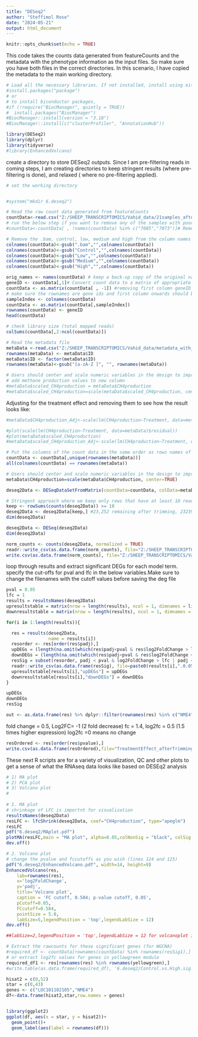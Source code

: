 ```yaml
---
title: "DESeq2"
author: "Steffimol Rose"
date: "2024-05-21"
output: html_document
---
```


```r
knitr::opts_chunk$set(echo = TRUE)
```
This code takes the counts data generated from featureCounts and the metadata with the phenotype information as the input files. So make sure you have both files in the correct directories. In this scenario, I have copied the metadata to the main working directory.

```r

# Load all the necessary libraries. If not installed, install using either:
#install.packages("package") 
# or
# to install biconductor packages, 
#if (!require("BiocManager", quietly = TRUE))
#  install.packages("BiocManager")
#BiocManager::install(version = "3.18")
#BiocManager::install(c("clusterProfiler", "AnnotationHub"))

library(DESeq2)
library(dplyr)
library(tidyverse)
#library(EnhancedVolcano)

```
create a directory to store DESeq2 outputs. Since I am pre-filtering reads in coming steps, I am creating directories to keep stringent results (where pre-filtering is done), and relaxed ( where no pre-filtering applied).


```r
# set the working directory


#system("mkdir 6.deseq2")

# Read the raw count data generated from featureCounts
countData<-read.csv("Z:/SHEEP_TRANSCRIPTOMICS/Vahid_data/21samples_aftertrimming_test.csv",sep=",", header=T, check.names=F)
# run the below step if you want to remove any of the samples with poor mapping rates, as including this might induce noise in the deseq2 results
#countData<-countData[ , !names(countData) %in% c("7085","7073")]# Remove 7085 and 7073 as they had poor mapping rates

# Remove the .bam, control, low, medium and high from the column names
colnames(countData)<-gsub(".bam","",colnames(countData))
colnames(countData)<-gsub("Control","",colnames(countData))
colnames(countData)<-gsub("Low","",colnames(countData))
colnames(countData)<-gsub("Medium","",colnames(countData))
colnames(countData)<-gsub("High","",colnames(countData))

orig_names <- names(countData) # keep a back-up copy of the original names
geneID <- countData[,1]# Convert count data to a matrix of appropriate form that DEseq2 can read
countData <- as.matrix(countData[ , -1]) #removing first column geneID from the table
# make sure the rownames are gene ids and first column onwards should be samples. any other columns should be removed.otherwise deseq2 will throw error.
sampleIndex <- colnames(countData)
countData <- as.matrix(countData[,sampleIndex])
rownames(countData) <- geneID
head(countData)

# check library size (total mapped reads)
colSums(countData[,2:ncol(countData)])
```

```r
# Read the metadata file
metaData <-read.csv("Z:/SHEEP_TRANSCRIPTOMICS/Vahid_data/metadata_with_methaneinfoadded_metadata.csv",sep=",",header=T)
rownames(metaData) <- metaData$ID
metaData$ID <- factor(metaData$ID)
rownames(metaData)<-gsub("[a-zA-Z ]", "", rownames(metaData))

# Users should center and scale numeric variables in the design to improve GLM convergence if using numeric variables (recommended by deseq2 vignette)
# add methane production values to new column
#metaData$scaled_CH4production = metaData$CH4production
#metaData$scaled_CH4production=scale(metaData$scaled_CH4production, center=TRUE)
```

Adjusting for the treatment effect and removing them to see how the result looks like:

```r
#metaData$CH4production_Adj<-scale(lm(CH4production~Treatment, data=metaData)$residual, center=TRUE)

#plot(scale(lm(CH4production~Treatment, data=metaData)$residual))
#plot(metaData$scaled_CH4production)
#metaData$scaled_CH4production_Adj<-scale(lm(CH4production~Treatment, data=metaData)$residual)
```


```r
# Put the columns of the count data in the same order as rows names of the sample mapping, then make sure it worked
countData <- countData[,unique(rownames(metaData))]
all(colnames(countData) == rownames(metaData))

# Users should center and scale numeric variables in the design to improve GLM convergence if using numeric variables (recommended by deseq2 vignette)
metaData$CH4production=scale(metaData$CH4production, center=TRUE) 

deseq2Data <- DESeqDataSetFromMatrix(countData=countData, colData=metaData, design= ~CH4production)# we will get methane prd term for control and methane prod fro treatment

# Stringent approach where we keep only rows that have at least 10 reads total
keep <- rowSums(counts(deseq2Data)) >= 10
deseq2Data <- deseq2Data[keep,] #23,252 remaining after trimming, 23239 before trimming
dim(deseq2Data)

deseq2Data <- DESeq(deseq2Data)
dim(deseq2Data)

norm_counts <- counts(deseq2Data, normalized = TRUE)
readr::write_csv(as.data.frame(norm_counts), file="Z:/SHEEP_TRANSCRIPTOMICS/Vahid_data/STAR_norm_counts.csv")
write.csv(as.data.frame(norm_counts), file="Z:/SHEEP_TRANSCRIPTOMICS/Vahid_data/STAR_norm_counts.csv", row.names=TRUE)
```
loop through results and extract significant DEGs for each model term.  specify the cut-offs for pval and lfc in the below variables.Make sure to change the filenames with the cutoff values before saving the deg file

```r
pval = 0.05
lfc = 1
results = resultsNames(deseq2Data)
upresultstable = matrix(nrow = length(results), ncol = 1, dimnames = list(results,"upDEGs"))
downresultstable = matrix(nrow = length(results), ncol = 1, dimnames = list(results,"downDEGs"))

for(i in 1:length(results)){

  res = results(deseq2Data, 
                name = results[i])
  resorder <- res[order(res$padj),]
  upDEGs = (length(na.omit(which(res$padj<pval & res$log2FoldChange > lfc))))
  downDEGs = (length(na.omit(which(res$padj<pval & res$log2FoldChange < -lfc))))
  resSig = subset(resorder, padj < pval & log2FoldChange > lfc | padj < pval & log2FoldChange < -lfc)
  readr::write_csv(as.data.frame(resSig), file=paste0(results[i],".0.05P.0.584LFC.updownDEGs_afterTrimmingsamples_HISAT2.csv"))
  upresultstable[results[i],"upDEGs"] = upDEGs
  downresultstable[results[i],"downDEGs"] = downDEGs 
}

upDEGs
downDEGs
resSig

out <- as.data.frame(res) %>% dplyr::filter(rownames(res) %in% c("NME4" ,"LOC101102105", "LOC101120628"))

```

fold change = 0.5, Log2FC= -1 (2 fold decrease)
fc = 1.4, log2fc = 0.5 (1.5 times higher expression)
log2fc =0 means no change

```r
resOrdered <- res[order(res$pvalue),]
write.csv(as.data.frame(resOrdered),file="TreatmentEffect_afterTrimming_deseq2_allresults.csv")
```
These next R scripts are for a variety of visualization, QC and other plots to  get a sense of what the RNAseq data looks like based on DESEq2 analysis

```r
# 1) MA plot
# 2) PCA plot
# 3) Volcano plot
#
 
# 1. MA plot
# shrinkage of LFC is importnt for visualization
resultsNames(deseq2Data)
resLFC <- lfcShrink(deseq2Data, coef="CH4production", type="apeglm")
resLFC
pdf("6.deseq2/MAplot.pdf")
plotMA(resLFC,main = "MA plot", alpha=0.05,colNonSig = "black", colSig = "red")
dev.off()

# 2. Volcano plot
# change the pvalue and fccutoffs as you wish (lines 124 and 125)
pdf("6.deseq2/EnhancedVolcano.pdf", width=14, height=9)
EnhancedVolcano(res,
	lab=rownames(res),
	x='log2FoldChange',
	y='padj',
	title='Volcano plot',
	caption = 'FC cutoff, 0.584; p-value cutoff, 0.05',
	pCutoff=0.05,
	FCcutoff=0.584,
	pointSize = 5.0,
	labSize=5,legendPosition = 'top',legendLabSize = 12)
dev.off()

##labSize=2,legendPosition = 'top',legendLabSize = 12 for volcanoplot if need to add gene names

# Extract the rawcounts for these significant genes (for WGCNA)
#required_df <- countData[rownames(countData) %in% rownames(resSig1),]
# or extract log2fc values for genes in yellowgreen module
required_df1 <- res[rownames(res) %in% rownames(yellowgreen),]
#write.table(as.data.frame(required_df), '6.deseq2/Control.vs.High.sig.genes.raw.counts.csv',quote=F, row.names=TRUE)

```

```r
hisat2 = c(0,52)
star = c(0,43)
genes <- c("LOC101102105","NME4")
df<-data.frame(hisat2,star,row.names = genes)


library(ggplot2)
ggplot(df, aes(x = star, y = hisat2))+
  geom_point()+
  geom_label(aes(label = rownames(df)))

```
